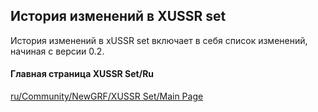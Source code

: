 == История изменений в XUSSR set ==
История изменений в xUSSR set включает в себя список изменений, начиная с версии 0.2.





====Главная страница XUSSR Set/Ru====
[[ru/Community/NewGRF/XUSSR Set/Main Page]]
